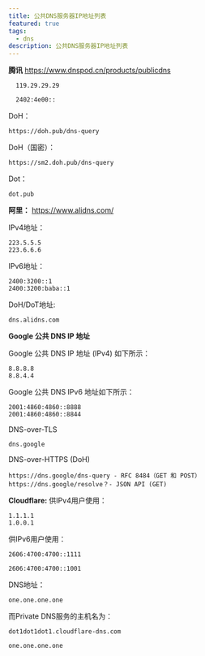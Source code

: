 ```yaml
---
title: 公共DNS服务器IP地址列表
featured: true
tags:
  - dns
description: 公共DNS服务器IP地址列表
---
```



**腾讯**
   https://www.dnspod.cn/products/publicdns

```
  119.29.29.29

  2402:4e00::
```
  
  DoH：
  ```
  https://doh.pub/dns-query
  ```
  
  DoH（国密）：
  ```
  https://sm2.doh.pub/dns-query
  ```
  
  Dot：
  ```
  dot.pub
  ```

**阿里：**
   https://www.alidns.com/

   IPv4地址：
   ```
   223.5.5.5
   223.6.6.6
   ```

   
   IPv6地址：
   ```
   2400:3200::1
   2400:3200:baba::1
   ```
   DoH/DoT地址: 
   ```
   dns.alidns.com
   ```
**Google 公共 DNS IP 地址**

Google 公共 DNS IP 地址 (IPv4) 如下所示：

```
8.8.8.8
8.8.4.4
```
Google 公共 DNS IPv6 地址如下所示：

```
2001:4860:4860::8888
2001:4860:4860::8844
```
DNS-over-TLS
```
dns.google
```
DNS-over-HTTPS (DoH)
```
https://dns.google/dns-query - RFC 8484（GET 和 POST）
https://dns.google/resolve？- JSON API (GET)
```

**Cloudflare:**
供IPv4用户使用：
```
1.1.1.1
1.0.0.1
```
供IPv6用户使用：

```
2606:4700:4700::1111

2606:4700:4700::1001
```
DNS地址：
```
one.one.one.one
```
而Private DNS服务的主机名为：

```
dot1dot1dot1.cloudflare-dns.com

one.one.one.one
```
